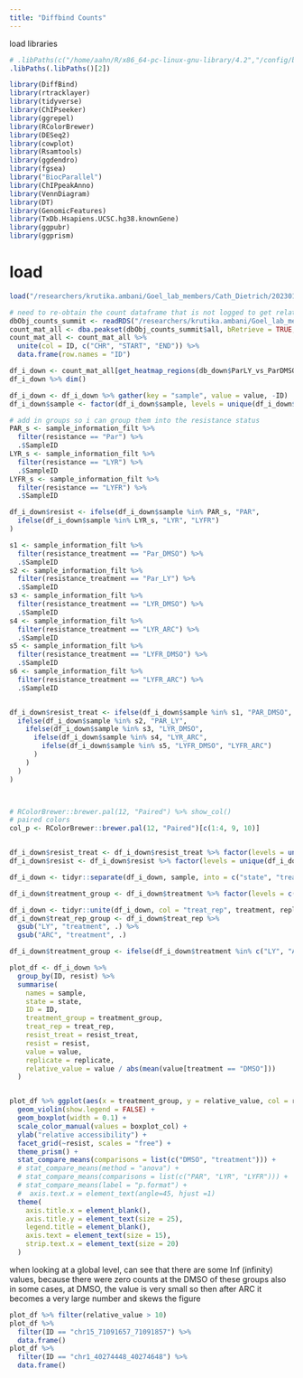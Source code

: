 ```yaml
---
title: "Diffbind Counts"
---
```


load libraries

```r
# .libPaths(c("/home/aahn/R/x86_64-pc-linux-gnu-library/4.2","/config/binaries/R/4.2.0/R_libraries","/config/binaries/R/4.2.0/lib64/R/library"))
.libPaths(.libPaths()[2])
```

``` r
library(DiffBind)
library(rtracklayer)
library(tidyverse)
library(ChIPseeker)
library(ggrepel)
library(RColorBrewer)
library(DESeq2)
library(cowplot)
library(Rsamtools)
library(ggdendro)
library(fgsea)
library("BiocParallel")
library(ChIPpeakAnno)
library(VennDiagram)
library(DT)
library(GenomicFeatures)
library(TxDb.Hsapiens.UCSC.hg38.knownGene)
library(ggpubr)
library(ggprism)
```


# load

```r
load("/researchers/krutika.ambani/Goel_lab_members/Cath_Dietrich/20230125_CP_ATAC_MCF7M_CDK2i/R_analysis/4.diffbind_overcome_resistance/1.overcome_resist_LYvsDMSO/1.overview/data/RData/overcome_resist.RData")
```



```r
# need to re-obtain the count dataframe that is not logged to get relative values
dbObj_counts_summit <- readRDS("/researchers/krutika.ambani/Goel_lab_members/Cath_Dietrich/20230125_CP_ATAC_MCF7M_CDK2i/R_analysis/2.diffbind_QC/data/rds_files/dbObj_counts_summit.rds")
count_mat_all <- dba.peakset(dbObj_counts_summit$all, bRetrieve = TRUE, DataType = DBA_DATA_FRAME)
count_mat_all <- count_mat_all %>%
  unite(col = ID, c("CHR", "START", "END")) %>%
  data.frame(row.names = "ID")
```

```r
df_i_down <- count_mat_all[get_heatmap_regions(db_down$ParLY_vs_ParDMSO), samples_interest] %>% as_tibble(rownames = "ID")
df_i_down %>% dim()

df_i_down <- df_i_down %>% gather(key = "sample", value = value, -ID)
df_i_down$sample <- factor(df_i_down$sample, levels = unique(df_i_down$sample))

# add in groups so i can group them into the resistance status
PAR_s <- sample_information_filt %>%
  filter(resistance == "Par") %>%
  .$SampleID
LYR_s <- sample_information_filt %>%
  filter(resistance == "LYR") %>%
  .$SampleID
LYFR_s <- sample_information_filt %>%
  filter(resistance == "LYFR") %>%
  .$SampleID

df_i_down$resist <- ifelse(df_i_down$sample %in% PAR_s, "PAR",
  ifelse(df_i_down$sample %in% LYR_s, "LYR", "LYFR")
)

s1 <- sample_information_filt %>%
  filter(resistance_treatment == "Par_DMSO") %>%
  .$SampleID
s2 <- sample_information_filt %>%
  filter(resistance_treatment == "Par_LY") %>%
  .$SampleID
s3 <- sample_information_filt %>%
  filter(resistance_treatment == "LYR_DMSO") %>%
  .$SampleID
s4 <- sample_information_filt %>%
  filter(resistance_treatment == "LYR_ARC") %>%
  .$SampleID
s5 <- sample_information_filt %>%
  filter(resistance_treatment == "LYFR_DMSO") %>%
  .$SampleID
s6 <- sample_information_filt %>%
  filter(resistance_treatment == "LYFR_ARC") %>%
  .$SampleID


df_i_down$resist_treat <- ifelse(df_i_down$sample %in% s1, "PAR_DMSO",
  ifelse(df_i_down$sample %in% s2, "PAR_LY",
    ifelse(df_i_down$sample %in% s3, "LYR_DMSO",
      ifelse(df_i_down$sample %in% s4, "LYR_ARC",
        ifelse(df_i_down$sample %in% s5, "LYFR_DMSO", "LYFR_ARC")
      )
    )
  )
)



# RColorBrewer::brewer.pal(12, "Paired") %>% show_col()
# paired colors
col_p <- RColorBrewer::brewer.pal(12, "Paired")[c(1:4, 9, 10)]


df_i_down$resist_treat <- df_i_down$resist_treat %>% factor(levels = unique(df_i_down$resist_treat))
df_i_down$resist <- df_i_down$resist %>% factor(levels = unique(df_i_down$resist))

df_i_down <- tidyr::separate(df_i_down, sample, into = c("state", "treatment", "replicate"), remove = FALSE)

df_i_down$treatment_group <- df_i_down$treatment %>% factor(levels = c("DMSO", "LY", "ARC"), labels = c("DMSO", "treatment", "treatment"))

df_i_down <- tidyr::unite(df_i_down, col = "treat_rep", treatment, replicate, remove = FALSE)
df_i_down$treat_rep_group <- df_i_down$treat_rep %>%
  gsub("LY", "treatment", .) %>%
  gsub("ARC", "treatment", .)

df_i_down$treatment_group <- ifelse(df_i_down$treatment %in% c("LY", "ARC"), "treatment", "DMSO")
```


```r
plot_df <- df_i_down %>%
  group_by(ID, resist) %>%
  summarise(
    names = sample,
    state = state,
    ID = ID,
    treatment_group = treatment_group,
    treat_rep = treat_rep,
    resist_treat = resist_treat,
    resist = resist,
    value = value,
    replicate = replicate,
    relative_value = value / abs(mean(value[treatment == "DMSO"]))
  )


plot_df %>% ggplot(aes(x = treatment_group, y = relative_value, col = resist_treat)) +
  geom_violin(show.legend = FALSE) +
  geom_boxplot(width = 0.1) +
  scale_color_manual(values = boxplot_col) +
  ylab("relative accessibility") +
  facet_grid(~resist, scales = "free") +
  theme_prism() +
  stat_compare_means(comparisons = list(c("DMSO", "treatment"))) +
  # stat_compare_means(method = "anova") +
  # stat_compare_means(comparisons = list(c("PAR", "LYR", "LYFR"))) +
  # stat_compare_means(label = "p.format") +
  #  axis.text.x = element_text(angle=45, hjust =1)
  theme(
    axis.title.x = element_blank(),
    axis.title.y = element_text(size = 25),
    legend.title = element_blank(),
    axis.text = element_text(size = 15),
    strip.text.x = element_text(size = 20)
  )
```

when looking at a global level, can see that there are some Inf (infinity) values, because there were zero counts at the DMSO of these groups
also in some cases, at DMSO, the value is very small so then after ARC it becomes a very large number and skews the figure
```r
plot_df %>% filter(relative_value > 10)
plot_df %>%
  filter(ID == "chr15_71091657_71091857") %>%
  data.frame()
plot_df %>%
  filter(ID == "chr1_40274448_40274648") %>%
  data.frame()
```



           
